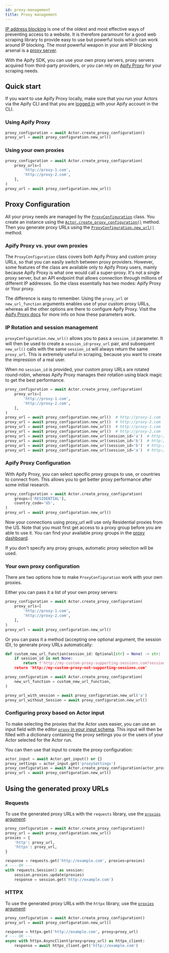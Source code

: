 ```yaml
---
id: proxy-management
title: Proxy management
---
```


[IP address blocking](https://en.wikipedia.org/wiki/IP_address_blocking)
is one of the oldest and most effective ways of preventing access to a website.
It is therefore paramount for a good web scraping library
to provide easy to use but powerful tools which can work around IP blocking.
The most powerful weapon in your anti IP blocking arsenal
is a [proxy server](https://en.wikipedia.org/wiki/Proxy_server).

With the Apify SDK, you can use your own proxy servers,
proxy servers acquired from third-party providers,
or you can rely on [Apify Proxy](https://apify.com/proxy) for your scraping needs.

## Quick start

If you want to use Apify Proxy locally,
make sure that you run your Actors via the Apify CLI
and that you are [logged in](https://docs.apify.com/cli/docs/installation#login-with-your-apify-account) with your Apify account in the CLI.

### Using Apify Proxy

```python
proxy_configuration = await Actor.create_proxy_configuration()
proxy_url = await proxy_configuration.new_url()
```

### Using your own proxies

```python
proxy_configuration = await Actor.create_proxy_configuration(
    proxy_urls=[
        'http://proxy-1.com',
        'http://proxy-2.com',
    ],
)
proxy_url = await proxy_configuration.new_url()
```

## Proxy Configuration

All your proxy needs are managed by the [`ProxyConfiguration`](../../reference/class/ProxyConfiguration) class.
You create an instance using the [`Actor.create_proxy_configuration()`](../../reference/class/Actor#create_proxy_configuration) method.
Then you generate proxy URLs using the [`ProxyConfiguration.new_url()`](../../reference/class/ProxyConfiguration#new_url) method.

### Apify Proxy vs. your own proxies

The `ProxyConfiguration` class covers both Apify Proxy and custom proxy URLs,
so that you can easily switch between proxy providers.
However, some features of the class are available only to Apify Proxy users,
mainly because Apify Proxy is what one would call a super-proxy.
It's not a single proxy server, but an API endpoint that allows connection
through millions of different IP addresses.
So the class essentially has two modes: Apify Proxy or Your proxy.

The difference is easy to remember.
Using the `proxy_url` or `new_url_function` arguments enables use of your custom proxy URLs,
whereas all the other options are there to configure Apify Proxy.
Visit the [Apify Proxy docs](https://docs.apify.com/proxy) for more info on how these parameters work.

### IP Rotation and session management

`proxyConfiguration.new_url()` allows you to pass a `session_id` parameter.
It will then be used to create a `session_id`-`proxy_url` pair,
and subsequent `new_url()` calls with the same `session_id` will always return the same `proxy_url`.
This is extremely useful in scraping, because you want to create the impression of a real user.

When no `session_id` is provided, your custom proxy URLs are rotated round-robin,
whereas Apify Proxy manages their rotation using black magic to get the best performance.

```python
proxy_configuration = await Actor.create_proxy_configuration(
    proxy_urls=[
        'http://proxy-1.com',
        'http://proxy-2.com',
    ],
)
proxy_url = await proxy_configuration.new_url()  # http://proxy-1.com
proxy_url = await proxy_configuration.new_url()  # http://proxy-2.com
proxy_url = await proxy_configuration.new_url()  # http://proxy-1.com
proxy_url = await proxy_configuration.new_url()  # http://proxy-2.com
proxy_url = await proxy_configuration.new_url(session_id='a')  # http://proxy-1.com
proxy_url = await proxy_configuration.new_url(session_id='b')  # http://proxy-2.com
proxy_url = await proxy_configuration.new_url(session_id='b')  # http://proxy-2.com
proxy_url = await proxy_configuration.new_url(session_id='a')  # http://proxy-1.com
```

### Apify Proxy Configuration

With Apify Proxy, you can select specific proxy groups to use, or countries to connect from.
This allows you to get better proxy performance after some initial research.

```python
proxy_configuration = await Actor.create_proxy_configuration(
    groups=['RESIDENTIAL'],
    country_code='US',
)
proxy_url = await proxy_configuration.new_url()
```

Now your connections using proxy_url will use only Residential proxies from the US.
Note that you must first get access to a proxy group before you are able to use it.
You can find your available proxy groups in the [proxy dashboard](https://console.apify.com/proxy).

If you don't specify any proxy groups, automatic proxy selection will be used.

### Your own proxy configuration

There are two options how to make `ProxyConfiguration` work with your own proxies.

Either you can pass it a list of your own proxy servers:

```python
proxy_configuration = await Actor.create_proxy_configuration(
    proxy_urls=[
        'http://proxy-1.com',
        'http://proxy-2.com',
    ],
)
proxy_url = await proxy_configuration.new_url()
```

Or you can pass it a method (accepting one optional argument, the session ID),
to generate proxy URLs automatically:

```python
def custom_new_url_function(session_id: Optional[str] = None) -> str:
    if session_id is not None:
        return f'http://my-custom-proxy-supporting-sessions.com?session-id={session_id}
    return 'http://my-custom-proxy-not-supporting-sessions.com'

proxy_configuration = await Actor.create_proxy_configuration(
    new_url_function = custom_new_url_function,
)

proxy_url_with_session = await proxy_configuration.new_url('a')
proxy_url_without_Session = await proxy_configuration.new_url()
```

### Configuring proxy based on Actor input

To make selecting the proxies that the Actor uses easier,
you can use an input field with the editor [`proxy` in your input schema](https://docs.apify.com/platform/actors/development/input-schema#object).
This input will then be filled with a dictionary containing the proxy settings you or the users of your Actor selected for the Actor run.

You can then use that input to create the proxy configuration:

```python
actor_input = await Actor.get_input() or {}
proxy_settings = actor_input.get('proxySettings')
proxy_configuration = await Actor.create_proxy_configuration(actor_proxy_input=proxy_settings)
proxy_url = await proxy_configuration.new_url()
```

## Using the generated proxy URLs

### Requests

To use the generated proxy URLs with the `requests` library,
use the [`proxies` argument](https://requests.readthedocs.io/en/latest/user/advanced/#proxies):

```python
proxy_configuration = await Actor.create_proxy_configuration()
proxy_url = await proxy_configuration.new_url()
proxies = {
    'http': proxy_url,
    'https': proxy_url,
}

response = requests.get('http://example.com', proxies=proxies)
# --- OR ---
with requests.Session() as session:
    session.proxies.update(proxies)
    response = session.get('http://example.com')
```

### HTTPX

To use the generated proxy URLs with the `httpx` library,
use the [`proxies` argument](https://www.python-httpx.org/advanced/#http-proxying):

```python
proxy_configuration = await Actor.create_proxy_configuration()
proxy_url = await proxy_configuration.new_url()

response = httpx.get('http://example.com', proxy=proxy_url)
# --- OR ---
async with httpx.AsyncClient(proxy=proxy_url) as httpx_client:
    response = await httpx_client.get('http://example.com')
```

<!-- TODO: more libraries (like aiohttp)? -->
